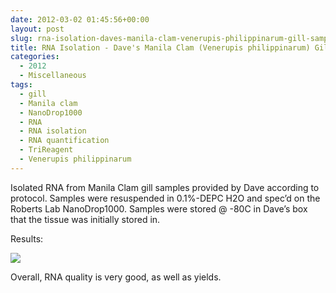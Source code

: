 ```yaml
---
date: 2012-03-02 01:45:56+00:00
layout: post
slug: rna-isolation-daves-manila-clam-venerupis-philippinarum-gill-samples-1-24
title: RNA Isolation - Dave's Manila Clam (Venerupis philippinarum) Gill Samples (#1-24)
categories:
  - 2012
  - Miscellaneous
tags:
  - gill
  - Manila clam
  - NanoDrop1000
  - RNA
  - RNA isolation
  - RNA quantification
  - TriReagent
  - Venerupis philippinarum
---
```


Isolated RNA from Manila Clam gill samples provided by Dave according to protocol. Samples were resuspended in 0.1%-DEPC H2O and spec'd on the Roberts Lab NanoDrop1000. Samples were stored @ -80C in Dave's box that the tissue was initially stored in.

Results:

![](https://eagle.fish.washington.edu/Arabidopsis//RNA%20Spec%20Readings/20120301%20-%20Vp%20gill%20RNA%20ODs-01.JPG)

Overall, RNA quality is very good, as well as yields.
